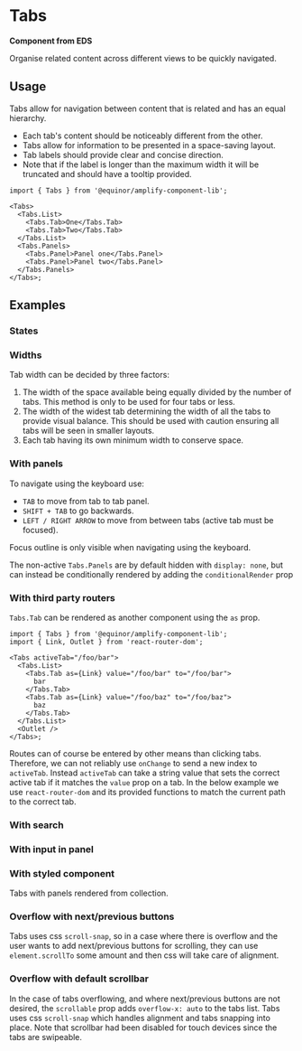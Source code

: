 
# Tabs

**Component from EDS**

Organise related content across different views to be quickly navigated.

<Links ariaUrl="https://www.w3.org/WAI/ARIA/apg/patterns/tabpanel/" figmaUrl="https://www.figma.com/file/0bGXR2sCwMVSDNyyzu5BXrO5/UI%E2%80%94User-Interface?node-id=17417%3A0" sourceUrl="https://github.com/equinor/design-system/blob/develop/packages/eds-core-react/src/components/Tabs/Tabs.tsx" edsSBUrl="https://storybook.eds.equinor.com/?path=/docs/navigation-tabs--docs" />

<Primary />

<PropsTable />

## Usage

Tabs allow for navigation between content that is related and has an equal hierarchy.

<ul>
  <li>Each tab's content should be noticeably different from the other.</li>
  <li>Tabs allow for information to be presented in a space-saving layout.</li>
  <li>Tab labels should provide clear and concise direction.</li>

  <li>
    Note that if the label is longer than the maximum width it will be truncated
    and should have a tooltip provided.
  </li>
</ul>

```tsx
import { Tabs } from '@equinor/amplify-component-lib';

<Tabs>
  <Tabs.List>
    <Tabs.Tab>One</Tabs.Tab>
    <Tabs.Tab>Two</Tabs.Tab>
  </Tabs.List>
  <Tabs.Panels>
    <Tabs.Panel>Panel one</Tabs.Panel>
    <Tabs.Panel>Panel two</Tabs.Panel>
  </Tabs.Panels>
</Tabs>;
```

## Examples

### States

<Canvas of={ComponentStories.States} />

### Widths

Tab width can be decided by three factors:

<ol>
  <li>
    The width of the space available being equally divided by the number of
    tabs. This method is only to be used for four tabs or less.
  </li>

  <li>
    The width of the widest tab determining the width of all the tabs to provide
    visual balance. This should be used with caution ensuring all tabs will be
    seen in smaller layouts.
  </li>

  <li>Each tab having its own minimum width to conserve space.</li>
</ol>

<Canvas of={ComponentStories.Widths} />

### With panels

To navigate using the keyboard use:

<ul>
  <li>
    <code>TAB</code> to move from tab to tab panel.
  </li>

  <li>
    <code>SHIFT + TAB</code> to go backwards.
  </li>

  <li>
    <code>LEFT / RIGHT ARROW</code> to move from between tabs (active tab must
    be focused).
  </li>
</ul>

Focus outline is only visible when navigating using the keyboard.

The non-active `Tabs.Panels` are by default hidden with `display: none`, but can instead be conditionally rendered by adding the `conditionalRender` prop

<Canvas of={ComponentStories.WithPanels} />

### With third party routers

`Tabs.Tab` can be rendered as another component using the `as` prop.

```tsx
import { Tabs } from '@equinor/amplify-component-lib';
import { Link, Outlet } from 'react-router-dom';

<Tabs activeTab="/foo/bar">
  <Tabs.List>
    <Tabs.Tab as={Link} value="/foo/bar" to="/foo/bar">
      bar
    </Tabs.Tab>
    <Tabs.Tab as={Link} value="/foo/baz" to="/foo/baz">
      baz
    </Tabs.Tab>
  </Tabs.List>
  <Outlet />
</Tabs>;
```

Routes can of course be entered by other means than clicking tabs. Therefore, we can not reliably use `onChange` to send a new index to `activeTab`. Instead `activeTab` can take a string value that sets the correct active tab if it matches the `value` prop on a tab. In the below example we use `react-router-dom` and its provided functions to match the current path to the correct tab.

<Canvas of={ComponentStories.Router} />

### With search

<Canvas of={ComponentStories.WithSearch} />

### With input in panel

<Canvas of={ComponentStories.WithInputInPanel} />

### With styled component

Tabs with panels rendered from collection.

<Canvas of={ComponentStories.WithStyledComponent} />

### Overflow with next/previous buttons

Tabs uses css `scroll-snap`, so in a case where there is overflow and the user wants to add next/previous buttons for scrolling,
they can use `element.scrollTo` some amount and then css will take care of alignment.

<Canvas of={ComponentStories.Overflow} />

### Overflow with default scrollbar

In the case of tabs overflowing, and where next/previous buttons are not desired, the `scrollable` prop adds `overflow-x: auto` to the tabs list.
Tabs uses css `scroll-snap` which handles alignment and tabs snapping into place.
Note that scrollbar had been disabled for touch devices since the tabs are swipeable.

<Canvas of={ComponentStories.OverflowScroll} />
